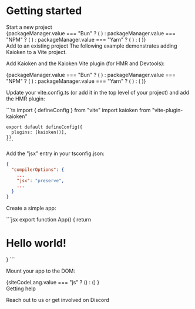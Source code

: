 
# Getting started

<HighlightOnLoad id="start-a-new-project">
  <DocsSectionHeader href="#start-a-new-project">
    Start a new project
  </DocsSectionHeader>
  <div>
    <div className="not-prose">
      <PackageManagerSelector />
      <CopyInnerText>
        {packageManager.value === "Bun" ? (
          <BunCliBash />
        ) : packageManager.value === "NPM" ? (
          <NpmCliBash />
        ) : packageManager.value === "Yarn" ? (
          <YarnCliBash />
        ) : (
          <PnpmCliBash />
        )}
      </CopyInnerText>
    </div>
  </div>
</HighlightOnLoad>

<HighlightOnLoad id="add-to-an-existing-project">
  <DocsSectionHeader href="#add-to-an-existing-project">
    Add to an existing project
  </DocsSectionHeader>

  <CalloutBlock fontSize="normal">
    <span>The following example demonstrates adding Kaioken to a <ExternalLink href="https://vitejs.dev/">Vite</ExternalLink> project.</span>
  </CalloutBlock>

  Add Kaioken and the Kaioken Vite plugin (for HMR and Devtools):

  <div className="not-prose">
    <PackageManagerSelector />
    <CopyInnerText>
      {packageManager.value === "Bun" ? (
        <BunInstallBash />
      ) : packageManager.value === "NPM" ? (
        <NpmInstallBash />
      ) : packageManager.value === "Yarn" ? (
        <YarnInstallBash />
      ) : (
        <PnpmInstallBash />
      )}
    </CopyInnerText>
  </div>

  Update your vite.config.ts (or add it in the top level of your project) and add the HMR plugin:

  <CopyInnerText>
    ```ts
    import { defineConfig } from "vite"
    import kaioken from "vite-plugin-kaioken"

    export default defineConfig({
      plugins: [kaioken()],
    })
    ```
  </CopyInnerText>

  <span>Add the "jsx" entry in your tsconfig.json:</span>

  ```json
  {
    "compilerOptions": {
      ...
      "jsx": "preserve",
      ...
    }
  }
  ```

  <span>Create a simple app:</span>

  <CopyInnerText>
    ```jsx
    export function App() {
      return <h1>Hello world!</h1>
    }
    ```
  </CopyInnerText>

  <span>Mount your app to the DOM:</span>
  
  <div className="not-prose">
    <CopyInnerText>
      {siteCodeLang.value === "js" ?
        (<MountCode />)
        : (<MountCodeTS />)
      }  
    </CopyInnerText>
  </div>

</HighlightOnLoad>

<HighlightOnLoad id="getting-help">
  <DocsSectionHeader href="#getting-help">
    Getting help
  </DocsSectionHeader>

  Reach out to us or get involved on <ExternalLink href={DISCORD_LINK}>Discord</ExternalLink>

</HighlightOnLoad>